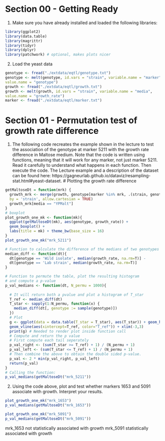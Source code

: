 # Section 00 - Getting Ready
1. Make sure you have already installed and loaded the following libraries:
```r
library(ggplot2)
library(data.table)
library(magrittr)
library(tidyr)
library(dplyr)
library(patchwork) # optional, makes plots nicer
```
2. Load the yeast data
```r
genotype <- fread("./extdata/eqtl/genotype.txt")
genotype <- melt(genotype, id.vars = "strain", variable.name = "marker",
value.name = "genotype")
growth <- fread("./extdata/eqtl/growth.txt")
growth <- melt(growth, id.vars = "strain", variable.name = "media",
value.name = "growth_rate")
marker <- fread("./extdata/eqtl/marker.txt")
```



# Section 01 - Permutation test of growth rate difference
1. The following code recreates the example shown in the lecture to test the association of the genotype
at marker 5211 with the growth rate difference in Maltose medium. Note that the code is written using
functions, meaning that it will work for any marker, not just marker 5211. Read it carefully to understand
what happens in each function. Then execute the code. The Lecture example and a description of the dataset
can be found here: https://gagneurlab.github.io/dataviz/resampling-stat.html#yeast-dataset.
# Plotting the growth rate difference
```r
getMaltoseDt = function(mrk) {
  growth_mrk <- merge(growth, genotype[marker %in% mrk, .(strain, genotype, marker)],
  by = 'strain', allow.cartesian = TRUE)
  growth_mrk[media == "YPMalt"]
}
# boxplot
plot_growth_one_mk <- function(mk){
  ggplot(getMaltoseDt(mk), aes(genotype, growth_rate)) +
  geom_boxplot() +
  labs(title = mk) + theme_bw(base_size = 16)
}
plot_growth_one_mk("mrk_5211")

# Function to calculate the difference of the medians of two genotypes
median_diff <- function(dt){
  dt[genotype == 'Wild isolate', median(growth_rate, na.rm=T)] -
  dt[genotype == 'Lab strain', median(growth_rate, na.rm=T)]
}

# Function to permute the table, plot the resulting histogram
# and compute a p-value
p_val_medians <- function(dt, N_permu = 1000){
  
  # It will return both a pvalue and plot a histogram of T_star
  T_ref <- median_diff(dt)
  T_star <- sapply(1:N_permu, function(x) {
    median_diff(dt[, genotype := sample(genotype)]) 
  })
  # Plot
  g <- ggplot(data = data.table(T_star = T_star), aes(T_star)) + geom_histogram() +
  geom_vline(aes(xintercept=T_ref, color="T_ref")) + xlim(-3,3)
  print(g) # Needed to render plot inside function call
  # Compute and return the p value
  # First compute each tail seperately
  p_val_right <- (sum(T_star >= T_ref) + 1) / (N_permu + 1)
  p_val_left <- (sum(T_star <= T_ref) + 1) / (N_permu + 1)
  # Then combine the above to obtain the double sided p-value.
  p_val <- 2 * min(p_val_right, p_val_left)
  return(p_val)
}
# Calling the function:
p_val_medians(getMaltoseDt("mrk_5211"))
```
2. Using the code above, plot and test whether markers 1653 and 5091 associate with growth. Interpret your
results.
```r
plot_growth_one_mk("mrk_1653")
p_val_medians(getMaltoseDt("mrk_1653"))

plot_growth_one_mk("mrk_5091")
p_val_medians(getMaltoseDt("mrk_5091"))
```
mrk_1653 not statistically associated with growth
mrk_5091 statistically associated with growth






